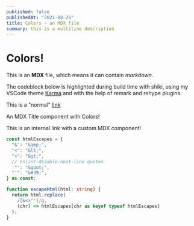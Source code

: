 ```yaml
---
published: false
publishedAt: "2021-08-25"
title: Colors — an MDX file
summary: this is a multiline description
---
```


# Colors!

This is an **MDX** file, which means it can contain _markdown_.

The codeblock below is highlighted during build time with shiki, using my VSCode theme [Karma](/karma) and with the help of remark and rehype plugins.

This is a "normal" [link](https://www.google.com)

<MDXTitle color="yellow">An MDX Title component with Colors!</MDXTitle>

<MDXLink href="/">This is an internal link with a custom MDX component!</MDXLink>

```ts highlight="1,3-4"
const htmlEscapes = {
  "&": "&amp;",
  "<": "&lt;",
  ">": "&gt;",
  // eslint-disable-next-line quotes
  '"': "&quot;",
  "'": "&#39;",
} as const;

function escapeHtml(html: string) {
  return html.replace(
    /[&<>"']/g,
    (chr) => htmlEscapes[chr as keyof typeof htmlEscapes]
  );
}
```
